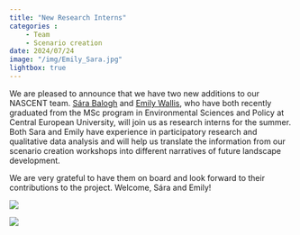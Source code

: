 ```yaml
---
title: "New Research Interns"
categories : 
    - Team
    - Scenario creation
date: 2024/07/24
image: "/img/Emily_Sara.jpg"
lightbox: true
---
```


We are pleased to announce that we have two new additions to our NASCENT team. [Sára Balogh](/about/ETHZ/Sara.qmd) and [Emily Wallis](/about/ETHZ/Emily.qmd), who have both recently graduated from the MSc program in Environmental Sciences and Policy at Central European University, will join us as research interns for the summer. Both Sara and Emily have experience in participatory research and qualitative data analysis and will help us translate the information from our scenario creation workshops into different narratives of future landscape development.  

We are very grateful to have them on board and look forward to their contributions to the project. Welcome, Sára and Emily!

::: {layout-ncol=2}
![](/img/Sara.jpg){group="my-gallery"}

![](/img/Emily.jpg){group="my-gallery"}
:::





